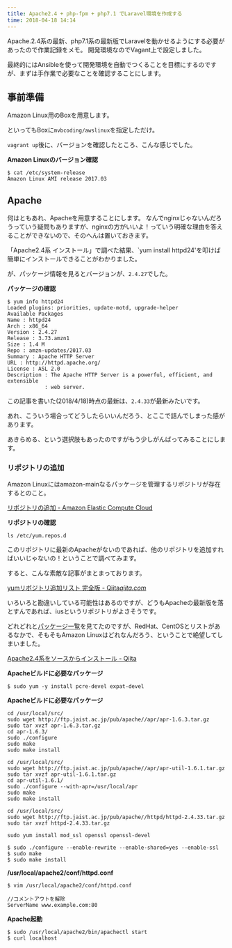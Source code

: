 ```yaml
---
title: Apache2.4 + php-fpm + php7.1 でLaravel環境を作成する
time: 2018-04-18 14:14
---
```


Apache.2.4系の最新、php7.1系の最新版でLaravelを動かせるようにする必要があったので作業記録をメモ。 開発環境なのでVagant上で設定しました。

最終的にはAnsibleを使って開発環境を自動でつくることを目標にするのですが、まずは手作業で必要なことを確認することにします。

## 事前準備

Amazon Linux用のBoxを用意します。

といってもBoxに`mvbcoding/awslinux`を指定しただけ。

`vagrant up`後に、バージョンを確認したところ、こんな感じでした。

**Amazon Linuxのバージョン確認**

```
$ cat /etc/system-release
Amazon Linux AMI release 2017.03
```

## Apache

何はともあれ、Apacheを用意することにします。 なんでnginxじゃないんだろうっていう疑問もありますが、nginxの方がいいよ！っていう明確な理由を答えることができないので、そのへんは置いておきます。

「Apache2.4系 インストール」で調べた結果、`yum install httpd24'を叩けば簡単にインストールできることがわかりました。

が、パッケージ情報を見るとバージョンが、`2.4.27`でした。

**パッケージの確認**

```
$ yum info httpd24
Loaded plugins: priorities, update-motd, upgrade-helper
Available Packages
Name : httpd24
Arch : x86_64
Version : 2.4.27
Release : 3.73.amzn1
Size : 1.4 M
Repo : amzn-updates/2017.03
Summary : Apache HTTP Server
URL : http://httpd.apache.org/
License : ASL 2.0
Description : The Apache HTTP Server is a powerful, efficient, and extensible
            : web server.
```

この記事を書いた(2018/4/18)時点の最新は、`2.4.33`が最新みたいです。

あれ、こういう場合ってどうしたらいいんだろう、とここで詰んでしまった感があります。

あきらめる、という選択肢もあったのですがもう少しがんばってみることにします。

### リポジトリの追加

Amazon Linuxにはamazon-mainなるパッケージを管理するリポジトリが存在するとのこと。

[リポジトリの追加 - Amazon Elastic Compute Cloud](https://docs.aws.amazon.com/ja_jp/AWSEC2/latest/UserGuide/add-repositories.html)

**リポジトリの確認**

```
ls /etc/yum.repos.d
```

このリポジトリに最新のApacheがないのであれば、他のリポジトリを追加すればいいじゃないの！ということで調べてみます。

すると、こんな素敵な記事がまとまっております。

[yumリポジトリ追加リスト 完全版 - Qiita](https://qiita.com/bezeklik/items/9766003c19f9664602fe)<cite class="hatena-citation"><a href="https://qiita.com/bezeklik/items/9766003c19f9664602fe">qiita.com</a></cite>

いろいろと勘違いしている可能性はあるのですが、どうもApacheの最新版を落とすんであれば、iusというリポジトリがよさそうです。

どれどれと[パッケージ一覧](https://ius.io/Packages/)を見てたのですが、RedHat、CentOSとリストがあるなかで、そもそもAmazon Linuxはどれなんだろう、ということで絶望してしまいました。

[Apache2.4系をソースからインストール - Qiita](https://qiita.com/ksugawara61/items/70f5d1faf192c4ba6ca0)

**Apacheビルドに必要なパッケージ**

```
$ sudo yum -y install pcre-devel expat-devel
```

**Apacheビルドに必要なパッケージ**

```
cd /usr/local/src/
sudo wget http://ftp.jaist.ac.jp/pub/apache//apr/apr-1.6.3.tar.gz
sudo tar xvzf apr-1.6.3.tar.gz
cd apr-1.6.3/
sudo ./configure
sudo make
sudo make install
```

```
cd /usr/local/src/
sudo wget http://ftp.jaist.ac.jp/pub/apache//apr/apr-util-1.6.1.tar.gz
sudo tar xvzf apr-util-1.6.1.tar.gz
cd apr-util-1.6.1/
sudo ./configure --with-apr=/usr/local/apr
sudo make
sudo make install
```

```
cd /usr/local/src/
sudo wget http://ftp.jaist.ac.jp/pub/apache//httpd/httpd-2.4.33.tar.gz
sudo tar xvzf httpd-2.4.33.tar.gz
```

```
sudo yum install mod_ssl openssl openssl-devel
```

```
$ sudo ./configure --enable-rewrite --enable-shared=yes --enable-ssl
$ sudo make
$ sudo make install
```

**/usr/local/apache2/conf/httpd.conf**

```
$ vim /usr/local/apache2/conf/httpd.conf 

//コメントアウトを解除
ServerName www.example.com:80
```

**Apache起動**

```
$ sudo /usr/local/apache2/bin/apachectl start
$ curl localhost
```
